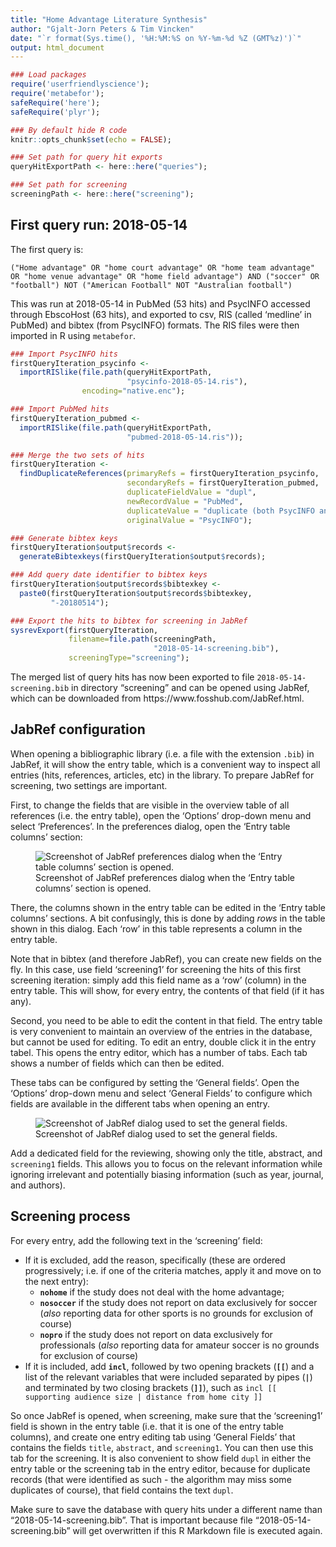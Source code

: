 ```yaml
---
title: "Home Advantage Literature Synthesis"
author: "Gjalt-Jorn Peters & Tim Vincken"
date: "`r format(Sys.time(), '%H:%M:%S on %Y-%m-%d %Z (GMT%z)')`"
output: html_document
---
```


```r
### Load packages
require('userfriendlyscience');
require('metabefor');
safeRequire('here');
safeRequire('plyr');

### By default hide R code
knitr::opts_chunk$set(echo = FALSE);

### Set path for query hit exports
queryHitExportPath <- here::here("queries");

### Set path for screening
screeningPath <- here::here("screening");

```

## First query run: 2018-05-14

The first query is:

```
("Home advantage" OR "home court advantage" OR "home team advantage" OR "home venue advantage" OR "home field advantage") AND ("soccer" OR "football") NOT ("American Football" NOT "Australian football") 
```

This was run at 2018-05-14 in PubMed (53 hits) and PsycINFO accessed through EbscoHost (63 hits), and exported to csv, RIS (called 'medline' in PubMed) and bibtex (from PsycINFO) formats. The RIS files were then imported in R using `metabefor`.

```r

### Import PsycINFO hits
firstQueryIteration_psycinfo <-
  importRISlike(file.path(queryHitExportPath,
                          "psycinfo-2018-05-14.ris"),
                encoding="native.enc");

### Import PubMed hits
firstQueryIteration_pubmed <-
  importRISlike(file.path(queryHitExportPath,
                          "pubmed-2018-05-14.ris"));

### Merge the two sets of hits
firstQueryIteration <-
  findDuplicateReferences(primaryRefs = firstQueryIteration_psycinfo,
                          secondaryRefs = firstQueryIteration_pubmed,
                          duplicateFieldValue = "dupl",
                          newRecordValue = "PubMed",
                          duplicateValue = "duplicate (both PsycINFO and PubMed)",
                          originalValue = "PsycINFO");

### Generate bibtex keys
firstQueryIteration$output$records <-
  generateBibtexkeys(firstQueryIteration$output$records);

### Add query date identifier to bibtex keys
firstQueryIteration$output$records$bibtexkey <-
  paste0(firstQueryIteration$output$records$bibtexkey,
         "-20180514");

### Export the hits to bibtex for screening in JabRef
sysrevExport(firstQueryIteration,
             filename=file.path(screeningPath,
                                "2018-05-14-screening.bib"),
             screeningType="screening");

```

The merged list of query hits has now been exported to file `2018-05-14-screening.bib` in directory "screening" and can be opened using JabRef, which can be downloaded from https://www.fosshub.com/JabRef.html.

## JabRef configuration

When opening a bibliographic library (i.e. a file with the extension `.bib`) in JabRef, it will show the entry table, which is a convenient way to inspect all entries (hits, references, articles, etc) in the library. To prepare JabRef for screening, two settings are important.

First, to change the fields that are visible in the overview table of all references (i.e. the entry table), open the 'Options' drop-down menu and select 'Preferences'. In the preferences dialog, open the 'Entry table columns' section:

![Screenshot of JabRef preferences dialog when the 'Entry table columns' section is opened.](img/jabref--preferences--entry-table-columns.png)

There, the columns shown in the entry table can be edited in the 'Entry table columns' sections. A bit confusingly, this is done by adding *rows* in the table shown in this dialog. Each 'row' in this table represents a column in the entry table.

Note that in bibtex (and therefore JabRef), you can create new fields on the fly. In this case, use field 'screening1' for screening the hits of this first screening iteration: simply add this field name as a 'row' (column) in the entry table. This will show, for every entry, the contents of that field (if it has any).

Second, you need to be able to edit the content in that field. The entry table is very convenient to maintain an overview of the entries in the database, but cannot be used for editing. To edit an entry, double click it in the entry tabel. This opens the entry editor, which has a number of tabs. Each tab shows a number of fields which can then be edited.

These tabs can be configured by setting the 'General fields'. Open the 'Options' drop-down menu and select 'General Fields' to configure which fields are available in the different tabs when opening an entry. 

![Screenshot of JabRef dialog used to set the general fields.](img/jabref--set-general-fields.png)

Add a dedicated field for the reviewing, showing only the title, abstract, and `screening1` fields. This allows you to focus on the relevant information while ignoring irrelevant and potentially biasing information (such as year, journal, and authors).

## Screening process

For every entry, add the following text in the 'screening' field:

- If it is excluded, add the reason, specifically (these are ordered progressively; i.e. if one of the criteria matches, apply it and move on to the next entry):
    - **`nohome`** if the study does not deal with the home advantage;
    - **`nosoccer`** if the study does not report on data exclusively for soccer (*also* reporting data for other sports is no grounds for exclusion of course)
    - **`nopro`** if the study does not report on data exclusively for professionals (*also* reporting data for amateur soccer is no grounds for exclusion of course)
- If it is included, add **`incl`**, followed by two opening brackets (**`[[`**) and a list of the relevant variables that were included separated by pipes (**`|`**) and terminated by two closing brackets (**`]]`**), such as `incl [[ supporting audience size | distance from home city ]]`

So once JabRef is opened, when screening, make sure that the 'screening1' field is shown in the entry table (i.e. that it is one of the entry table columns), and create one entry editing tab using 'General Fields' that contains the fields `title`, `abstract`, and `screening1`. You can then use this tab for the screening. It is also convenient to show field `dupl` in either the entry table or the screening tab in the entry editor, because for duplicate records (that were identified as such - the algorithm may miss some duplicates of course), that field contains the text `dupl`.

Make sure to save the database with query hits under a different name than "2018-05-14-screening.bib". That is important because file "2018-05-14-screening.bib" will get overwritten if this R Markdown file is executed again.

